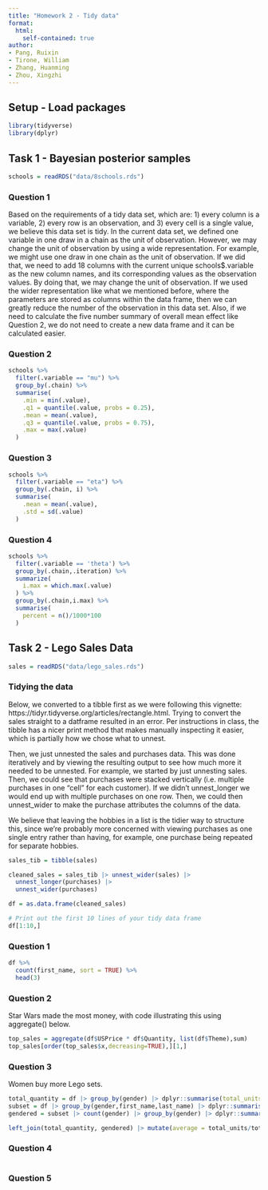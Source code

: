```yaml
---
title: "Homework 2 - Tidy data"
format: 
  html:
    self-contained: true
author:
- Pang, Ruixin
- Tirone, William
- Zhang, Huanming
- Zhou, Xingzhi
---
```


## Setup - Load packages

```r
library(tidyverse)
library(dplyr)
```

## Task 1 - Bayesian posterior samples

```r
schools = readRDS("data/8schools.rds")
```

### Question 1

```{=html}
<!--
1. We have claimed that is a tidy representation of these data, explain why this is the case. Your answer should touch on the unit of observation and why this might be preferred to a wide representation (where the parameters are stored as columns within the data frame).
-->

Based on the requirements of a tidy data set, which are: 1) every column is a variable, 2) every row is an observation, and 3) every cell is a single value, we believe this data set is tidy. 
In the current data set, we defined one variable in one draw in a chain as the unit of observation. However, we may change the unit of observation by using a wide representation. For example, we might use one draw in one chain as the unit of observation. If we did that, we need to add 18 columns with the current unique schools$.variable as the new column names, and its corresponding values as the observation values. By doing that, we may change the unit of observation. 
If we used the wider representation like what we mentioned before, where the parameters are stored as columns within the data frame, then we can greatly reduce the number of the observation in this data set. Also, if we need to calculate the five number summary of overall mean effect like Question 2, we do not need to create a new data frame and it can be calculated easier. 
```
### Question 2

```{=html}
<!--
2. Report a standard five number summary of the posterior of the overall mean effect ($\mu$) for the schools for each chain.
-->
```
```r
schools %>%
  filter(.variable == "mu") %>%
  group_by(.chain) %>%
  summarise(
    .min = min(.value),
    .q1 = quantile(.value, probs = 0.25),
    .mean = mean(.value),
    .q3 = quantile(.value, probs = 0.75),
    .max = max(.value)
  )
```

### Question 3

```{=html}
<!--
3. Report the mean and standard deviation of the posterior means of the individual school effects ($\eta_i$s) for each chain.
-->
```
```r
schools %>%
  filter(.variable == "eta") %>%
  group_by(.chain, i) %>%
  summarise(
    .mean = mean(.value),
    .std = sd(.value)
  )
```

### Question 4

```{=html}
<!--
4. Given the posterior samples we can ask more complex questions, for example for each iteration which school had the most successful coaching program by comparing the values of $\theta_i$ for that iteration (and chain). Of the 1000 posterior draws calculate the percentage of the iterations where each school had the largest $\theta$ for each chain.
-->
```
```r
schools %>%
  filter(.variable == 'theta') %>%
  group_by(.chain,.iteration) %>%
  summarize(
    i.max = which.max(.value)
  ) %>%
  group_by(.chain,i.max) %>%
  summarise(
    percent = n()/1000*100
  )

```

## Task 2 - Lego Sales Data

```r
sales = readRDS("data/lego_sales.rds")
```

### Tidying the data

Below, we converted to a tibble first as we were following this vignette: https://tidyr.tidyverse.org/articles/rectangle.html. Trying to convert the sales straight to a datframe resulted in an error. Per instructions in class, the tibble has a nicer print method that makes manually inspecting it easier, which is partially how we chose what to unnest.

Then, we just unnested the sales and purchases data. This was done iteratively and by viewing the resulting output to see how much more it needed to be unnested. For example, we started by just unnesting sales. Then, we could see that purchases were stacked vertically (i.e. multiple purchases in one "cell" for each customer). If we didn't unnest_longer we would end up with multiple purchases on one row. Then, we could then unnest_wider to make the purchase attributes the columns of the data.

We believe that leaving the hobbies in a list is the tidier way to structure this, since we're probably more concerned with viewing purchases as one single entry rather than having, for example, one purchase being repeated for separate hobbies.

```r

sales_tib = tibble(sales)

cleaned_sales = sales_tib |> unnest_wider(sales) |> 
  unnest_longer(purchases) |> 
  unnest_wider(purchases) 

df = as.data.frame(cleaned_sales)
```

```r
# Print out the first 10 lines of your tidy data frame
df[1:10,]
```

### Question 1

```{=html}
<!--
1. What are the three most common first names of purchasers?
-->
```
```r
df %>%
  count(first_name, sort = TRUE) %>%
  head(3)
```

### Question 2

Star Wars made the most money, with code illustrating this using aggregate() below.

```r
top_sales = aggregate(df$USPrice * df$Quantity, list(df$Theme),sum)
top_sales[order(top_sales$x,decreasing=TRUE),][1,]
```

### Question 3

Women buy more Lego sets.

```r
total_quantity = df |> group_by(gender) |> dplyr::summarise(total_units = sum(Quantity))
subset = df |> group_by(gender,first_name,last_name) |> dplyr::summarise(total_units = sum(Quantity))
gendered = subset |> count(gender) |> group_by(gender) |> dplyr::summarise(total = sum(n))

left_join(total_quantity, gendered) |> mutate(average = total_units/total)
```

### Question 4

```{=html}
<!--
4. What are the five most popular hobbies of Lego purchasers?
-->
```
```r
```

### Question 5

```{=html}
<!--
5. Which area code has spent the most money on Legos? (In the US the area code is the first 3 digits of a phone number)
-->
```
```r
```

